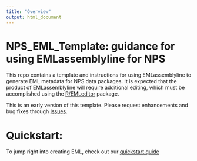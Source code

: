 ```yaml
---
title: "Overview"
output: html_document
---
```


# NPS_EML_Template: guidance for using EMLassemblyline for NPS

This repo contains a template and instructions for using EMLassemblyline to generate EML metadata for NPS data packages. It is expected that the product of EMLassemblyline will require additional editing, which must be accomplished using the [R/EMLeditor](https://github.com/nationalparkservice/EMLeditor) package.

This is an early version of this template. Please request enhancements and bug fixes through [Issues](https://github.com/nationalparkservice/NPS_EML_Template/issues).

# Quickstart:
To jump right into creating EML, check out our [quickstart quide](../README.html)